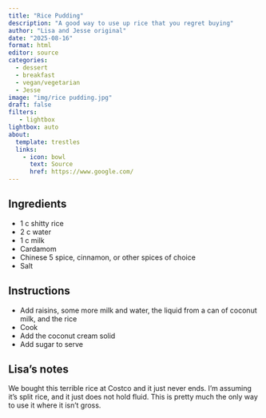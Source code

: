 ```yaml
---
title: "Rice Pudding"
description: "A good way to use up rice that you regret buying"
author: "Lisa and Jesse original"
date: "2025-08-16"
format: html
editor: source
categories:
  - dessert
  - breakfast
  - vegan/vegetarian
  - Jesse
image: "img/rice pudding.jpg"
draft: false
filters:
   - lightbox
lightbox: auto
about:
  template: trestles
  links:
    - icon: bowl
      text: Source
      href: https://www.google.com/
---
```


## Ingredients

- 1 c shitty rice
- 2 c water
- 1 c milk
- Cardamom
- Chinese 5 spice, cinnamon, or other spices of choice
- Salt

## Instructions

- Add raisins, some more milk and water, the liquid from a can of coconut milk, and the rice 
- Cook
- Add the coconut cream solid
- Add sugar to serve

## Lisa's notes

We bought this terrible rice at Costco and it just never ends. I'm assuming it's split rice, and it just does not hold fluid. This is pretty much the only way to use it where it isn't gross. 